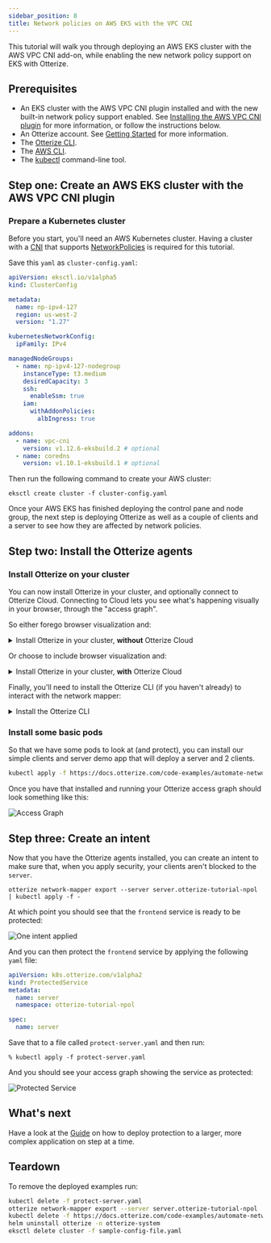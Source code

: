 ```yaml
---
sidebar_position: 8
title: Network policies on AWS EKS with the VPC CNI
---
```


This tutorial will walk you through deploying an AWS EKS cluster with the AWS VPC CNI add-on, while enabling the new network policy support on EKS with Otterize.

## Prerequisites

* An EKS cluster with the AWS VPC CNI plugin installed and with the new built-in network policy support enabled. See [Installing the AWS VPC CNI plugin](https://docs.aws.amazon.com/eks/latest/userguide/pod-networking.html) for more information, or follow the instructions below.
* An Otterize account. See [Getting Started](https://docs.otterize.com/getting-started) for more information.
* The [Otterize CLI](https://docs.otterize.com/cli/installation).
* The [AWS CLI](https://docs.aws.amazon.com/cli/latest/userguide/cli-chap-install.html).
* The [kubectl](https://kubernetes.io/docs/tasks/tools/install-kubectl/) command-line tool.

## Step one: Create an AWS EKS cluster with the AWS VPC CNI plugin

### Prepare a Kubernetes cluster

Before you start, you'll need an AWS Kubernetes cluster. Having a cluster with a [CNI](https://kubernetes.io/docs/concepts/extend-kubernetes/compute-storage-net/network-plugins/) that supports [NetworkPolicies](https://kubernetes.io/docs/concepts/services-networking/network-policies/) is required for this tutorial.

Save this `yaml` as `cluster-config.yaml`:

```yaml
apiVersion: eksctl.io/v1alpha5
kind: ClusterConfig

metadata:
  name: np-ipv4-127
  region: us-west-2
  version: "1.27"

kubernetesNetworkConfig:
  ipFamily: IPv4

managedNodeGroups:
  - name: np-ipv4-127-nodegroup
    instanceType: t3.medium
    desiredCapacity: 3
    ssh:
      enableSsm: true
    iam:
      withAddonPolicies:
        albIngress: true

addons:
  - name: vpc-cni
    version: v1.12.6-eksbuild.2 # optional
  - name: coredns
    version: v1.10.1-eksbuild.1 # optional
```

Then run the following command to create your AWS cluster:

```shell
eksctl create cluster -f cluster-config.yaml
```

Once your AWS EKS has finished deploying the control pane and node group, the next step is deploying Otterize as well as a couple of clients and a server to see how they are affected by network policies.

## Step two: Install the Otterize agents

### Install Otterize on your cluster

You can now install Otterize in your cluster, and optionally connect to Otterize Cloud. Connecting to Cloud lets you see what's happening visually in your browser, through the "access graph".

So either forego browser visualization and:

<details>
<summary>Install Otterize in your cluster, <b>without</b> Otterize Cloud</summary>

{@include: ../_common/install-otterize.md}

</details>

Or choose to include browser visualization and:

<details>
<summary>Install Otterize in your cluster, <b>with</b> Otterize Cloud</summary>

####  Create an Otterize Cloud account

{@include: ../_common/create-account.md}

#### Install Otterize OSS, connected to Otterize Cloud

{@include: ../_common/install-otterize-from-cloud.md}

</details>

Finally, you'll need to install the Otterize CLI (if you haven't already) to interact with the network mapper:

<details>
<summary>Install the Otterize CLI</summary>

{@include: ../_common/install-otterize-cli.md}

</details>

### Install some basic pods

So that we have some pods to look at (and protect), you can install our simple clients and server demo app that will deploy a server and 2 clients.

```bash
kubectl apply -f https://docs.otterize.com/code-examples/automate-network-policies/all.yaml
```

Once you have that installed and running your Otterize access graph should look something like this:

![Access Graph](/img/quick-tutorials/aws-eks-mini/access-graph.png)

## Step three: Create an intent

Now that you have the Otterize agents installed, you can create an intent to make sure that, when you apply security, your clients aren't blocked to the `server`.

```shell
otterize network-mapper export --server server.otterize-tutorial-npol | kubectl apply -f -
```

At which point you should see that the `frontend` service is ready to be protected:

![One intent applied](/img/quick-tutorials/aws-eks-mini/one-intent.png)

And you can then protect the `frontend` service by applying the following `yaml` file:

```yaml
apiVersion: k8s.otterize.com/v1alpha2
kind: ProtectedService
metadata:
  name: server
  namespace: otterize-tutorial-npol

spec:
  name: server
```
Save that to a file called `protect-server.yaml` and then run:

```shell
% kubectl apply -f protect-server.yaml
```
And you should see your access graph showing the service as protected:

![Protected Service](/img/quick-tutorials/aws-eks-mini/protected.png)

## What's next

Have a look at the [Guide](https://docs.otterize.com/guides/protect-1-service-network-policies) on how to deploy protection to a larger, more complex application on step at a time.

## Teardown

To remove the deployed examples run:
```bash
kubectl delete -f protect-server.yaml
otterize network-mapper export --server server.otterize-tutorial-npol | kubectl delete -f -
kubectl delete -f https://docs.otterize.com/code-examples/automate-network-policies/all.yaml
helm uninstall otterize -n otterize-system
eksctl delete cluster -f sample-config-file.yaml
```
